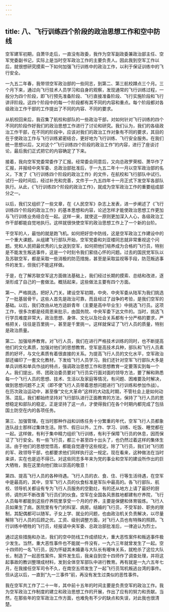 ```yaml
---
---
---
```

title: 八、飞行训练四个阶段的政治思想工作和空中防线
---



空军建军初期，自萧华走后，一直没有政委，我作为空军副政委兼政治部主任、空军党委副书记，实际上是当时空军政治工作的主要负责人。因此我到空军工作以后，就很想研究摸索一下如何加强飞行训练中的政治工作，以利于保证训练中的飞行安全。

一九五二年春，我带领空军政治部的一些同志，到第二、第三航校蹲点三个月。三个月下来，通过向飞行技术人员学习和自身的观察，发现通常的飞行训练过程，一般分为四个阶段，即飞行预先准备阶段、飞行直接准备阶段、飞行实施阶段和飞行讲评阶段。这四个阶段中的每一个阶段都有其不同的内容和重点。每个阶段都对各级政治工作干部的工作提出了不同的内容、不同的要求。

从航校回来后，我召集了航校和部队的一些政治干部，对如何针对飞行训练的四个不同的阶段作好我们的政治思想工作进行了讨论和研究。我们认为，我们的各级政治工作干部，在不同的阶段中，应该对我们的政治工作对象有不同的要求，其目的在于使政治工作与飞行训练紧密结合，更好地为飞行训练、飞行安全服务。在我们统一思想以后，又对这个“飞行训练四个阶段的政治工作”的内容，进行了座谈讨论，最后我们正式把它的内容确定了下来。

接着，我向空军党委常委作了汇报。经常委会同意后，又向总政罗荣桓、萧华作了汇报，并报经中央军委、总政治部批准后，于一九五二年十一月以空军政治部的名义，下发了《飞行训练四个阶段的政治工作》的文件，在航校和飞行部队中试行。试行一段时间后，经过补充和完善，文件于一九五四年十一月正式下发空军各部队执行。从此，《飞行训练四个阶段的政治工作》，就成为空军政治工作的重要组成部分之一。

以后，我们又组织了一些文章，在《人民空军》杂志上发表，进一步阐述了《飞行训练四个阶段的政治工作》的基本思想和内容，论述怎样才能使政治思想工作更加与飞行训练业务结合在一起。这样一来，就使这一原则更加深入人心，各级政治工作干部都能自觉地执行。这样就很快使空军的政治思想工作上了一个新的台阶。

干空军的人，最怕的就是跑飞机。如何把好空中防线，这是空军政治工作建设中的一个重大课题。从组建飞行部队开始，空军党委和刘亚楼同志就非常重视这个问题。党和人民把最优秀的儿女送到空军，如何把他们培养成为合格的飞行员，特别是不能发生叛逃事件，这是一个时刻令我们萦绕心怀的问题。过去的国民党军队以及苏联空军，都是采取一些消极的防范措施，甚至是采取监视等手段，防范叛逃事件的发生，但我们不能这样做。

于是，在了解苏联空军这方面做法基础上，我们经过长期的摸索、总结和改进，逐渐形成了自己的一套做法。概括起来，这些做法主要有四个方面。

第一、严格挑选，把好入门关。建设空军初期，中央、中央军委从陆军为我们挑选了一批基层骨干。这些人首先是政治可靠，而且经过了战争的考验，是我们空军的基础。以后，我们改由从地方适龄青年（主要是高中毕业生）中挑选飞行员。这项工作，很多次都是经周恩来批示，由国务院、中央军委下达文件的。当时，挑选飞行学员难度非常大，政治思想、身体、文化以及社会关系都有十分严格的要求，严格把关，往往是百里挑一，甚至是千里挑一。这样就保证了飞行人员的质量，特别是政治质量。

第二、加强培养教育。对飞行人员，我们在进行严格技术训练的同时，也不断提高他们的文化素质，加强对他们的思想教育。空军是高技术兵种，部队和飞行人员素质的好坏，与文化素质有着很直接的关系。为提高飞行人员的文化水平，空军政治部还编印了一套文化教材，下发给飞行人员学习。我们还针对空军飞行部队大多是单兵训练和单兵作战的特点，强调政治思想工作和思想教育一定要落实到每一个人。我们提出，师、团政治委员要对飞行员实行面对面的领导方法，要了解和熟悉每一个飞行人员的思想、技术、生活以及家庭等情况，有问题、困难要及时解决，做到思想问题不上天（即不使飞行人员带着思想问题进行飞行训练和参加作战）。在历次政治运动中，甚至像“文化大革命”这样的大动乱时期，不管社会上是如何动荡、混乱，我们都始终坚持对飞行部队进行正面教育的方法，保持了飞行人员的思想稳定和部队的稳定。正是坚持了这一点，才使得我们在各个时期内都完成了包括国土防空在内的各项任务。

第三、加强管理。在当时那种作战和训练任务十分繁重的年代，空军飞行人员都象连队战士那样过集体生活。除节、假日以外，工作、学习、训练、吃饭、睡觉都在一起。这样做，有利于集中精力组织飞行训练，有利于保障飞行员的休息，因而保证了飞行安全。有一些飞行员，都三十甚至四十出头了，也仍然过着这样的集体生活。由于他们的思想觉悟高，都能自觉遵守这些规定。除了飞行员，我们对飞行团的军、政领导干部，也都要求他们同样执行这一规定。现在看来，这种做法在当时来讲，实在也是迫不得已。对这些同志多年来为党的事业和空军的建设所作出的巨大牺牲，我在这里向他们致以崇高的敬意！

第四、提高飞行人员的各种待遇。飞行人员的衣、食、住、行等生活待遇，在空军中是最高的，其中，空军飞行人员的伙食标准是军队中最高的。各飞行部队、航校、领导机关都设有专为飞行人员服务的空勤灶，有的还从地方上请了最好的厨师，调剂并不断改善飞行员们的伙食。空军在全国各风景胜地都建有疗养院，飞行人员每年都能到这些疗养院里享受一个月的疗养，主要是保健和体育锻炼。飞行人员如果生了病，医院里有专门的科室、病房。结婚的飞行员，不受军龄、职务的限制，其配偶都可以随军。子女上学、就业的问题，也由政治机关负责解决，以尽量解除飞行人员的后顾之优。工资、级别调整方面，对飞行人员也有特殊的照顾。飞行训练中牺牲的飞行员，经报请中央军委、总政治部批准后，一律追认为烈士。

通过这些措施和办法，我们的空中防线工作成绩较大，重大恶性案件和叛逃事件极少发生。当然，重大恶性事件也不能就一件没有，一九六三年就曾发生了一起。空十四师的一名飞行员，因为怀疑其未婚妻与大队长有暧味关系，就枪杀了这位大队长，制造了一起恶性案件。案件发生后，我亲自到空十四师作了调查处理，并将这起事故的教训整理成材料，发到全体空军部队中进行教育。再有就是一九六五年七月，在我接任空军司令不久，在南空五师发生了一起飞行员驾机叛逃台湾的事件。但从这以后，一直到“九一三事件”前，再没有发生过类似的恶性事件。

我在空军共工作了二十一年，其中前十五年的时间主要是负责空军的政治工作。我为空军政治工作制度的建立和政治思想工作的开展，作出了应有的努力和贡献。当然，在那些年的空军政治工作方面，也难免有不少的缺点和失误，对此我也很清楚。
